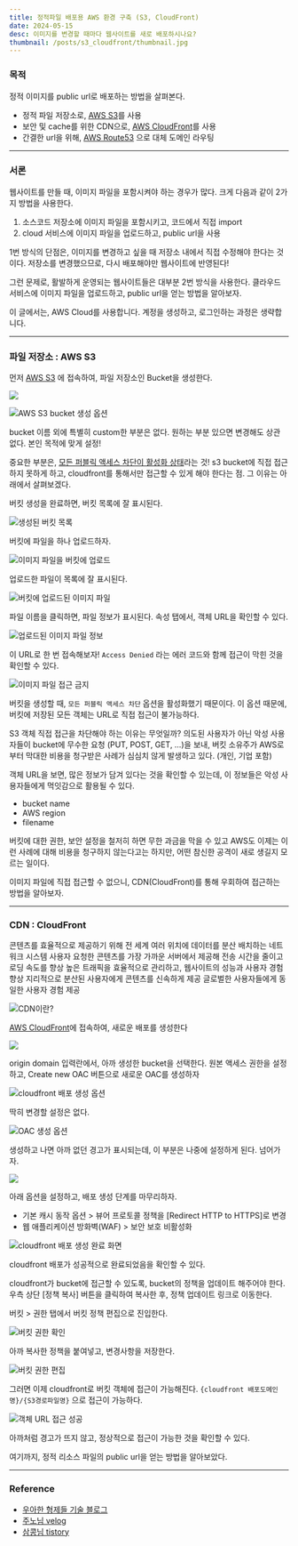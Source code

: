 ```yaml
---
title: 정적파일 배포용 AWS 환경 구축 (S3, CloudFront)
date: 2024-05-15
desc: 이미지를 변경할 때마다 웹사이트를 새로 배포하시나요?
thumbnail: /posts/s3_cloudfront/thumbnail.jpg
---
```


### 목적

정적 이미지를 public url로 배포하는 방법을 살펴본다.

  - 정적 파일 저장소로, <u>AWS S3</u>를 사용
  - 보안 및 cache를 위한 CDN으로, <u>AWS CloudFront</u>를 사용
  - 간결한 url을 위해, <u>AWS Route53</u> 으로 대체 도메인 라우팅

---

### 서론

웹사이트를 만들 때, 이미지 파일을 포함시켜야 하는 경우가 많다. 
크게 다음과 같이 2가지 방법을 사용한다.

1. 소스코드 저장소에 이미지 파일을 포함시키고, 코드에서 직접 import
2. cloud 서비스에 이미지 파일을 업로드하고, public url을 사용

1번 방식의 단점은,
이미지를 변경하고 싶을 때 저장소 내에서 직접 수정해야 한다는 것이다.
저장소를 변경했으므로, 다시 배포해야만 웹사이트에 반영된다!

그런 문제로, 활발하게 운영되는 웹사이트들은 대부분 2번 방식을 사용한다.
클라우드 서비스에 이미지 파일을 업로드하고, public url을 얻는 방법을  알아보자.


<Callout type="info">이 글에서는, AWS Cloud를 사용합니다. 계정을 생성하고, 로그인하는 과정은 생략합니다.</Callout>

---

### 파일 저장소 : AWS S3

먼저 [AWS S3](https://ap-northeast-2.console.aws.amazon.com/s3/get-started?region=ap-northeast-2&bucketType=general&region=ap-northeast-2) 에 접속하여, 파일 저장소인 Bucket을 생성한다.

![](/posts/s3_cloudfront/aws1.jpg)

![AWS S3 bucket 생성 옵션](/posts/s3_cloudfront/aws2.jpg)

bucket 이름 외에 특별히 custom한 부분은 없다.
원하는 부분 있으면 변경해도 상관 없다. 본인 목적에 맞게 설정!

중요한 부분은, <u>모든 퍼블릭 액세스 차단이 활성화 상태</u>라는 것!
s3 bucket에 직접 접근하지 못하게 하고, cloudfront를 통해서만 접근할 수 있게 해야 한다는 점.
그 이유는 아래에서 살펴보겠다.

버킷 생성을 완료하면, 버킷 목록에 잘 표시된다.

![생성된 버킷 목록](/posts/s3_cloudfront/aws3.jpg)

버킷에 파일을 하나 업로드하자.

![이미지 파일을 버킷에 업로드](/posts/s3_cloudfront/aws4.jpg)

업로드한 파일이 목록에 잘 표시된다.

![버킷에 업로드된 이미지 파일](/posts/s3_cloudfront/aws5.jpg)

파일 이름을 클릭하면, 파일 정보가 표시된다.
속성 탭에서, 객체 URL을 확인할 수 있다.

![업로드된 이미지 파일 정보](/posts/s3_cloudfront/aws6.jpg)

이 URL로 한 번 접속해보자!
`Access Denied` 라는 에러 코드와 함께 접근이 막힌 것을 확인할 수 있다.

![이미지 파일 접근 금지](/posts/s3_cloudfront/aws7.jpg)

버킷을 생성할 때, `모든 퍼블릭 액세스 차단` 옵션을 활성화했기 때문이다.
이 옵션 때문에, 버킷에 저장된 모든 객체는 URL로 직접 접근이 불가능하다.

S3 객체 직접 접근을 차단해야 하는 이유는 무엇일까? 
의도된 사용자가 아닌 악성 사용자들이 bucket에 무수한 요청 (PUT, POST, GET, …)을 보내,
버킷 소유주가 AWS로부터 막대한 비용을 청구받은 사례가 심심치 않게 발생하고 있다. (개인, 기업 포함)

객체 URL을 보면, 많은 정보가 담겨 있다는 것을 확인할 수 있는데,
이 정보들은 악성 사용자들에게 먹잇감으로 활용될 수 있다.

- bucket name
- AWS region
- filename

버킷에 대한 권한, 보안 설정을 철저히 하면 무한 과금을 막을 수 있고
AWS도 이제는 이런 사례에 대해 비용을 청구하지 않는다고는 하지만,
어떤 참신한 공격이 새로 생길지 모르는 일이다.

이미지 파일에 직접 접근할 수 없으니,
CDN(CloudFront)를 통해 우회하여 접근하는 방법을 알아보자.

---

### CDN : CloudFront

<Callout type="info" title="CDN(Content Delivery Network)이란?">
콘텐츠를 효율적으로 제공하기 위해 전 세계 여러 위치에 데이터를 분산 배치하는 네트워크 시스템 
사용자 요청한 콘텐츠를 가장 가까운 서버에서 제공해 전송 시간을 줄이고 로딩 속도를 향상
높은 트래픽을 효율적으로 관리하고, 웹사이트의 성능과 사용자 경험 향상
지리적으로 분산된 사용자에게 콘텐츠를 신속하게 제공
글로벌한 사용자들에게 동일한 사용자 경험 제공
</Callout>

![CDN이란?](/posts/s3_cloudfront/cdn1.png)

[AWS CloudFront](https://us-east-1.console.aws.amazon.com/cloudfront/v4/home?region=us-east-1#/distributions)에 접속하여, 새로운 배포를 생성한다

![](/posts/s3_cloudfront/aws8.jpg)

origin domain 입력란에서, 아까 생성한 bucket을 선택한다.
원본 액세스 권한을 설정하고, Create new OAC 버튼으로 새로운 OAC를 생성하자

![cloudfront 배포 생성 옵션](/posts/s3_cloudfront/aws10.jpg)

딱히 변경할 설정은 없다.

![OAC 생성 옵션](/posts/s3_cloudfront/aws11.jpg)

생성하고 나면 아까 없던 경고가 표시되는데, 이 부분은 나중에 설정하게 된다. 넘어가자.

![](/posts/s3_cloudfront/aws12.jpg)

아래 옵션을 설정하고, 배포 생성 단계를 마무리하자.

- 기본 캐시 동작 옵션 > 뷰어 프로토콜 정책을 [Redirect HTTP to HTTPS]로 변경
- 웹 애플리케이션 방화벽(WAF) > 보안 보호 비활성화

![cloudfront 배포 생성 완료 화면](/posts/s3_cloudfront/aws13.jpg)

cloudfront 배포가 성공적으로 완료되었음을 확인할 수 있다.

cloudfront가 bucket에 접근할 수 있도록, bucket의 정책을 업데이트 해주어야 한다.
우측 상단 [정책 복사] 버튼을 클릭하여 복사한 후, 정책 업데이트 링크로 이동한다.

버킷 > 권한 탭에서 버킷 정책 편집으로 진입한다.

![버킷 권한 확인](/posts/s3_cloudfront/aws14.jpg)

아까 복사한 정책을 붙여넣고, 변경사항을 저장한다.

![버킷 권한 편집](/posts/s3_cloudfront/aws15.jpg)

그러면 이제 cloudfront로 버킷 객체에 접근이 가능해진다.
`{cloudfront 배포도메인명}/{S3경로파일명}` 으로 접근이 가능하다.

![객체 URL 접근 성공](/posts/s3_cloudfront/aws16.jpg)

아까처럼 경고가 뜨지 않고, 정상적으로 접근이 가능한 것을 확인할 수 있다.

여기까지, 정적 리소스 파일의 public url을 얻는 방법을 알아보았다.

---

### Reference

- [우아한 형제들 기술 블로그](https://techblog.woowahan.com/6217/)
- [주노님 velog](https://velog.io/@junho5336/AWS-S3-%EC%82%AC%EC%9A%A9%ED%95%98%EA%B8%B0)
- [삼콩님 tistory](https://three-beans.tistory.com/entry/AWSCloudFront-CloudFront%EB%A1%9C-S3-%EC%BB%A8%ED%85%90%EC%B8%A0-%EC%A0%9C%EA%B3%B5%ED%95%98%EA%B8%B0-%E2%91%A1-CloudFront-%EB%8C%80%EC%B2%B4-%EB%8F%84%EB%A9%94%EC%9D%B8-%EA%B5%AC%EC%84%B1)